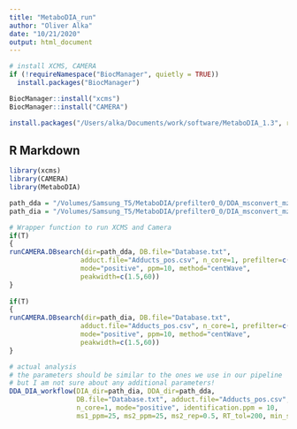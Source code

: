 ```yaml
---
title: "MetaboDIA_run"
author: "Oliver Alka"
date: "10/21/2020"
output: html_document
---
```


```r
# install XCMS, CAMERA
if (!requireNamespace("BiocManager", quietly = TRUE))
  install.packages("BiocManager")

BiocManager::install("xcms")
BiocManager::install("CAMERA")

install.packages("/Users/alka/Documents/work/software/MetaboDIA_1.3", repos = NULL, type = "source")
```

## R Markdown
```r
library(xcms)
library(CAMERA)
library(MetaboDIA)

path_dda = "/Volumes/Samsung_T5/MetaboDIA/prefilter0_0/DDA_msconvert_mzXML_10ppm_min_s02"
path_dia = "/Volumes/Samsung_T5/MetaboDIA/prefilter0_0/DIA_msconvert_mzxml_centroided_25ppm_min_s02"  
```

```r
# Wrapper function to run XCMS and Camera
if(T)
{
runCAMERA.DBsearch(dir=path_dda, DB.file="Database.txt",
                  adduct.file="Adducts_pos.csv", n_core=1, prefilter=c(0,0), 
                  mode="positive", ppm=10, method="centWave", 
                  peakwidth=c(1.5,60))
}
 
if(T)
{
runCAMERA.DBsearch(dir=path_dia, DB.file="Database.txt",
                  adduct.file="Adducts_pos.csv", n_core=1, prefilter=c(0,0), 
                  mode="positive", ppm=10, method="centWave", 
                  peakwidth=c(1.5,60))
}
```

```r
# actual analysis
# the parameters should be similar to the ones we use in our pipeline 
# but I am not sure about any additional parameters! 
DDA_DIA_workflow(DIA_dir=path_dia, DDA_dir=path_dda,
                 DB.file="Database.txt", adduct.file="Adducts_pos.csv",
                 n_core=1, mode="positive", identification.ppm = 10,
                 ms1_ppm=25, ms2_ppm=25, ms2_rep=0.5, RT_tol=200, min_sample=0.2)
```  
